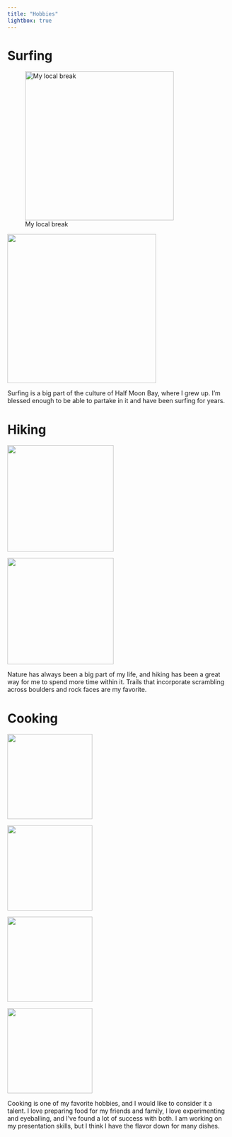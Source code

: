 ```yaml
---
title: "Hobbies"
lightbox: true
---
```


# Surfing

::: {layout-ncol="2"}
![My local break](media/jetty.jpg){height="3.5in"}

![](media/surfing.jpg){height="3.5in"}
:::

Surfing is a big part of the culture of Half Moon Bay, where I grew up. I'm blessed enough to be able to partake in it and have been surfing for years.

# Hiking

::: {layout-ncol="2"}
![](media/Hiking1.jpeg){height="2.5in"}

![](media/Hiking2.jpeg){height="2.5in"}
:::

Nature has always been a big part of my life, and hiking has been a great way for me to spend more time within it. Trails that incorporate scrambling across boulders and rock faces are my favorite.

# Cooking

::: {layout-nrow="2"}
![](media/chicken.jpg){height="2in"}

![](media/pasta.jpeg){height="2in"}

![](media/soup.jpeg){height="2in"}

![](media/steak.jpeg){height="2in"}
:::

Cooking is one of my favorite hobbies, and I would like to consider it a talent. I love preparing food for my friends and family, I love experimenting and eyeballing, and I've found a lot of success with both. I am working on my presentation skills, but I think I have the flavor down for many dishes.
